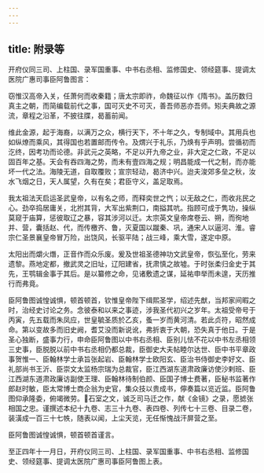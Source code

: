 ```yaml
---
---
---
```

title: 附录等
---

 开府仪同三司、上柱国、录军国重事、中书右丞相、监修国史、领经筵事、提调太医院广惠司事臣阿鲁图言：

窃惟汉高帝入关，任萧何而收秦籍；唐太宗即祚，命魏征以作《隋书》。盖历数归真主之朝，而简编载前代之事，国可灭史不可灭，善吾师恶亦吾师。矧夫典故之源流，章程之沿革，不披往牒，曷蓄前闻。

维此金源，起于海裔，以满万之众，横行天下，不十年之久，专制域中。其用兵也如纵燎而乘风，其得国也若置邮而传令。及煟兴于礼乐，乃焕有乎声明。尝循初而汔终，因考功而论德。非武元之英略，不足以开九帝之业，非大定之仁政，不足以固百年之基。天会有吞四海之势，而未有壹四海之规；明昌能成一代之制，而亦能坏一代之法。海陵无道，自取覆败；宣宗轻动，曷济中兴。迨夫浚郊多垒之秋，汝水飞烟之日，天人属望，久有在矣；君臣守义，盖足取焉。

我太祖法天启运圣武皇帝，以有名之师，而释奕世之忾；以无敌之仁，而收兆民之心。劲卒捣居庸关，北拊其背，大军出紫荆口，南搤其吭。指顾可成于隽功，操纵莫窥于庙算，惩彼取辽之暴，容其涉河以迁。太宗英文皇帝席卷云、朔，而徇地并、营，囊括赵、代，而传檄齐、鲁，灭夏国以蹴秦、巩，通宋人以逼河、淮。睿宗仁圣景襄皇帝冒万险，出饶风，长驱平陆；战三峰，乘大雪，遂定中原。

太阳出而爝火熸，正音作而众乐废。爰及世祖圣德神功文武皇帝，恢弘至化，劳来遗黎。燕地定都，撤武灵之旧址，辽阳建省，抚肃慎之故墟。于时张柔归金史于其先，王鹗辑金事于其后。是以纂修之命，见诸敷遗之谋，延祐申举而未遑，天历推行而弗竟。

臣阿鲁图诚惶诚惧，顿首顿首，钦惟皇帝陛下缉熙圣学，绍述先猷，当邦家间暇之时，治经史讨论之务。念彼泰和以来之事迹，涉我圣代初兴之岁年。太祖受帝号于丙寅，先五载而朱凤应，世皇毓圣质於乙亥，蚤一岁而黄河清。若此贞符，昭然成命。第以变故多而旧史阙，耆艾没而新说讹，弗折衷于大朝，恐失真于他日。于是圣心独断，盛事力行，申命臣阿鲁图以中书右丞相、臣别儿怯不花以中书左丞相领三史事，臣脱脱以前中书右丞相仍都总裁，臣御史大夫帖睦尔达世、臣中书平章政事贺惟一、臣翰林学士承旨张起岩、臣翰林学士欧阳玄、臣治书侍御史李好文、臣礼部尚书王沂、臣崇文太监杨宗瑞为总裁官，臣江西湖东道肃政廉访使沙剌班、臣江西湖东道肃政廉访副使王理、臣翰林待制伯颜、臣国子博士费著，臣秘书监著作郎赵时敏，臣太常博士商企翁为史官，集众技以贵成书，儜奏篇以览近监。臣阿鲁图仰承隆委，俯竭微劳。石室之文，诚乏司马迁之作，献《金镜》之录，愿摅张相国之忠。谨撰述本纪十九卷、志三十九卷、表四卷、列传七十三卷、目录二卷，装潢成一百三十七帙，随表以闻，上尘天览，无任惭愧战汗屏营之至。

臣阿鲁图诚惶诚惧，顿首顿首谨言。

至正四年十一月日，开府仪同三司、上柱国、录军国重事、中书右丞相、监修国史、领经筵事、提调太医院广惠司事臣阿鲁图上表。

